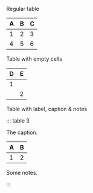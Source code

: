 Regular table

| A   | B   | C   |
| --- | --- | --- |
| 1   | 2   | 3   |
| 4   | 5   | 6   |

Table with empty cells

| D   | E   |
| --- | --- |
| 1   |     |
|     | 2   |

Table with label, caption & notes

::: table 3

The caption.

| A   | B   |
| --- | --- |
| 1   | 2   |

Some notes.

:::
